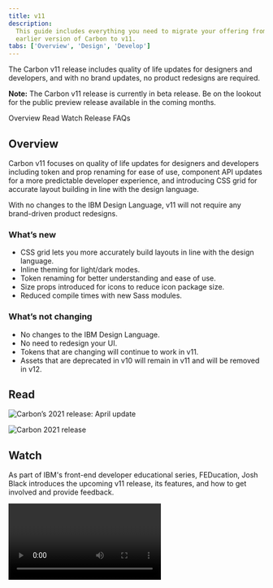 ```yaml
---
title: v11
description:
  This guide includes everything you need to migrate your offering from an
  earlier version of Carbon to v11.
tabs: ['Overview', 'Design', 'Develop']
---
```


<PageDescription>

The Carbon v11 release includes quality of life updates for designers and
developers, and with no brand updates, no product redesigns are required.

</PageDescription>

<InlineNotification>

**Note:** The Carbon v11 release is currently in beta release. Be on the lookout
for the public preview release available in the coming months.

</InlineNotification>

<AnchorLinks>

<AnchorLink>Overview</AnchorLink>
<AnchorLink>Read</AnchorLink>
<AnchorLink>Watch</AnchorLink>
<AnchorLink>Release FAQs</AnchorLink>

</AnchorLinks>

## Overview

Carbon v11 focuses on quality of life updates for designers and developers
including token and prop renaming for ease of use, component API updates for a
more predictable developer experience, and introducing CSS grid for accurate
layout building in line with the design language.

With no changes to the IBM Design Language, v11 will not require any
brand-driven product redesigns.

### What’s new

- CSS grid lets you more accurately build layouts in line with the design
  language.
- Inline theming for light/dark modes.
- Token renaming for better understanding and ease of use.
- Size props introduced for icons to reduce icon package size.
- Reduced compile times with new Sass modules.

### What’s not changing

- No changes to the IBM Design Language.
- No need to redesign your UI.
- Tokens that are changing will continue to work in v11.
- Assets that are deprecated in v10 will remain in v11 and will be removed in
  v12.

## Read

<Row>
<Column colLg={4} colMd={4} noGutterMdLeft>
<ArticleCard
    title="Carbon’s 2021 release: April update"
    author="Josh Black"
    date="April 22, 2021"
    href="https://medium.com/carbondesign/carbons-2021-release-april-update-9d23242b3dea"
    >

![Carbon’s 2021 release: April update](images/carbon_2021-april-update.png)

</ArticleCard>
</Column>
<Column colLg={4} colMd={4} noGutterMdLeft>
<ArticleCard
    title="What’s coming to Carbon in 2021"
    author="Josh Black"
    date="November 12, 2020"
    href="https://medium.com/carbondesign/whats-coming-to-carbon-in-2021-39a4c7d1762a"
    >

![Carbon 2021 release](images/carbon_2021.png)

</ArticleCard>
</Column>
</Row>

## Watch

As part of IBM's front-end developer educational series, FEDucation, Josh Black
introduces the upcoming v11 release, its features, and how to get involved and
provide feedback.

<Video title="Carbon v11 video" vimeoId="567122059" />

## Release FAQs

### What are the benefits of Carbon v11 for me as a designer?

- Token names have been updated for easier application. Names are more logical
  and easier to apply without always having to refer to a guide.

- Nothing visually has changed in any of the components, and so no redesign work
  is required.

### What are the benefits of Carbon v11 for me as a developer?

- CSS grid provides easier implementation of layouts, support for sub-grid, and
  other features that come along with this new technology.

- CSS custom properties for theming (light mode / dark mode).

- A 90% reduction in compile times for most projects with the update to Sass
  architecture.

- Quality of life updates such as:

  - Consistent component API across the board.
  - Improvements to Sass structure for getting started and productive use
    experiences.

- New components:
  - Cover a wider variety of use-cases in your product with some of our new
    components.
  - Easily build our more accessible experiences with our accessibility
    component primitives.

### What are the benefits to my product’s customers?

- Light/dark mode support.

- Faster load times due to smaller bundle sizes.

### Do I need to update right away? If not, when will we need to update?

- Carbon v11 includes functionality that may be a motivator for migration, but
  teams can migrate to v11 when they have the bandwidth.

- Teams that are using v10 today can continue to stay on v10 and everything that
  is implemented will continue to work.

### What will the Carbon team be supporting for v10?

- No new functionality will be introduced in v10 after the v11 release.

- We will continue to address high impact bugs that come up for the v10 release
  after the v11 release.

- We will continue to accept any contributions that look to address issues in
  the v10 release if we are unable to get to them in time for your product
  roadmap.

### What is the rule for supporting deprecated assets?

- Assets that were deprecated from v9 to v10 will be removed in v11.

- Assets that are deprecated in v10 will remain in v11 and will be removed in
  v12. While the timeline of v12 has not been set, the team’s intent is for
  major versions to be at minimum 12 months apart.

### Will I need to redesign my product?

- Visually, nothing is changing.

- There are system-side changes that will require changes to design specs and
  code, like the token names update and inline theming.

- Token names are largely a 1:1 update and very few tokens are keeping their v10
  name. This means color tokens will have to be updated across assets.

- We are hoping to be able to provide a script that can make these changes on
  the code side automatically, however this has not been built or tested yet.

### Why rename things instead of leaving things as they are?

- Making these updates now creates a better system user experience and it sets
  us up for growth and scale so new tokens can fit into the set more easily.

- The new names imply the usage and so will be much easier to apply. For
  example, `text-03` will be `text-placeholder`.

### How big is the effort to migrate current Sketch designs to the v11 Sketch kit?

- The Carbon Sketch files will automatically update to v11. Connected styles and
  symbols will automatically receive the v11 updates once the library update is
  accepted by the users in each design file.

- If you’re not ready to update to v11, you can stop accepting library updates
  to that file until you are ready.

- Sketch files for v10 will be available in the GitHub archive but will no
  longer be an attached library. There is no way to properly version Sketch
  Cloud files. There is only the latest version.

- The effort to update local/PAL assets depends on the structure of files. If
  you are using the Carbon layer styles then the update will be automatic. If
  you’re using hard values and just specing the token names, then you will need
  to update your specs.

- Read the
  [Sketch documentation](https://www.sketch.com/docs/libraries/#updating-library-components)
  for more details.

### How big is the expected effort to migrate code to v11?

- The Carbon team is providing an upgrade experience to automate as much of the
  migration process as possible.

- A lot of the changes made will be name-based.

- Some changes with components will require updating to the new component API.

- Teams will need to update their Sass dependency since `node-sass` has been
  deprecated. They will also need to update how they bring in Carbon. For
  details about what can be done now, see our
  [April update Medium article](https://medium.com/carbondesign/carbons-2021-release-april-update-9d23242b3dea).
